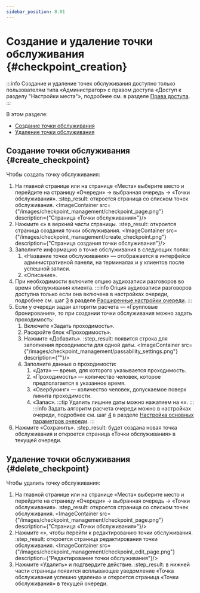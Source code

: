 ```yaml
---
sidebar_position: 8.01
---
```

# Создание и удаление точки обслуживания {#checkpoint_creation}


:::info
Создание и удаление точек обслуживания доступно только пользователям типа «Администратор» с
правом доступа «Доступ к разделу "Настройки места"», подробнее см. в разделе [Права доступа](../account_management/access_rights.mdx).
:::

В этом разделе:

-   [Создание точки обслуживания](#create_checkpoint)
-   [Удаление точки обслуживания](#delete_checkpoint)

## Создание точки обслуживания {#create_checkpoint}

Чтобы создать точку обслуживания:

1.  На главной странице или на странице «Места» выберите место и перейдите на страницу «Очереди» → выбранная очередь → «Точки обслуживания».
    :step_result: откроется страница со списком точек обслуживания.
    <ImageContainer src={"/images/checkpoint_management/checkpoint_page.png"} description={"Страница «Точки обслуживания»"}/>
2.  Нажмите «<Add/>» в верхней части страницы.
    :step_result: откроется страница создания точки обслуживания.
    <ImageContainer src={"/images/checkpoint_management/create_checkpoint.png"} description={"Страница создания точки обслуживания"}/>
3.  Заполните информацию о точке обслуживания в следующих полях:
    1.  «Название точки обслуживания» — отображается в интерфейсе административной панели, на терминалах и у клиентов после успешной записи.
    2.  «Описание».
4.  При необходимости включите опцию аудиозаписи разговоров во время обслуживания клиента.
    :::info
    Опция аудиозаписи разговоров доступна только если она включена в настройках очереди,
    подробнее см. шаг [3](../lines_management/line_settings/advanced_settings.mdx#step3)
    в разделе [Расширенные настройки очереди](../lines_management/line_settings/advanced_settings.mdx).
    :::
5.  Если у очереди задан алгоритм расчета — «Групповые бронирования», то при создании точки обслуживания можно задать проходимость:
    1.  Включите «Задать проходимость».
    2.  Раскройте блок «Проходимость».
    3.  Нажмите «Добавить».
        :step_result: появится строка для заполнения проходимости для одной даты.
        <ImageContainer src={"/images/checkpoint_management/passability_settings.png"} description={""}/>
    4.  Заполните данные о проходимости:
        1.  «Дата» — время, для которого указывается проходимость.
        2.  «Проходимость» — количество человек, которое предполагается в указанное время.
        3.  «Овербукинг» — количество человек, допускаемое поверх лимита проходимости.
        4.  «Запас».
        :::tip
        Удалить лишние даты можно нажатием на «<RemoveCircleOutline/>».
        :::
    :::info
    Задать алгоритм расчета очереди можно в настройках очереди, подробнее см. шаг [4](../lines_management/line_settings/main_settings.mdx#step4) в разделе [Настройка основных параметров очереди](../lines_management/line_settings/main_settings.mdx).
    :::
6.  Нажмите «Сохранить».
    :step_result: будет создана новая точка обслуживания и откроется страница «Точки обслуживания» в текущей очереди.


## Удаление точки обслуживания {#delete_checkpoint}

Чтобы удалить точку обслуживания:
1.  На главной странице или на странице «Места» выберите место и перейдите на страницу «Очереди» → выбранная очередь → «Точки обслуживания».
    :step_result: откроется страница со списком точек обслуживания.
    <ImageContainer src={"/images/checkpoint_management/checkpoint_page.png"} description={"Страница «Точки обслуживания»"}/>
2.  Нажмите «<Edit/>», чтобы перейти к редактированию точки обслуживания.
    :step_result: откроется страница редактирования точки обслуживания.
    <ImageContainer src={"/images/checkpoint_management/checkpoint_edit_page.png"} description={"Редактирование точки обслуживания"}/>
3.  Нажмите «Удалить» и подтвердите действие.
    :step_result: в нижней части страницы появится всплывающее уведомление «Точка обслуживания успешно удалена» и откроется страница «Точки обслуживания» в текущей очереди.


